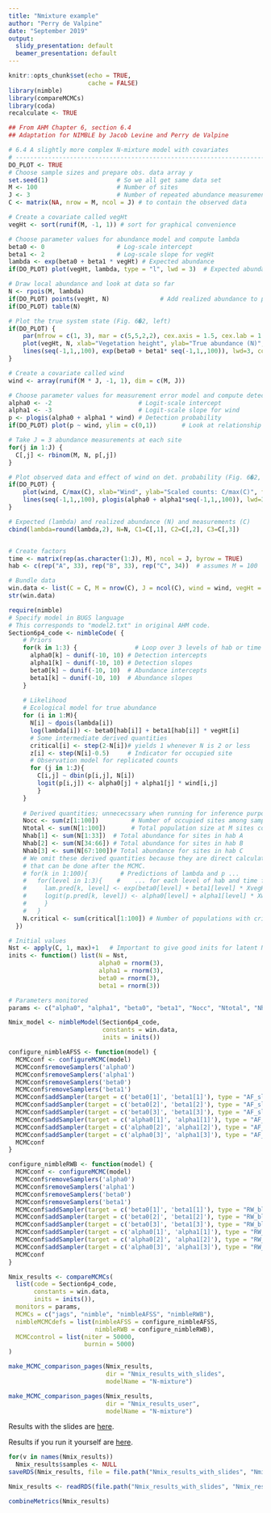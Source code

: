 ```yaml
---
title: "Nmixture example"
author: "Perry de Valpine"
date: "September 2019"
output:
  slidy_presentation: default
  beamer_presentation: default
---
```

<style>
slides > slide {
  overflow-x: auto !important;
  overflow-y: auto !important;
}
</style>

```r
knitr::opts_chunk$set(echo = TRUE,
                      cache = FALSE)
library(nimble)
library(compareMCMCs)
library(coda)
recalculate <- TRUE
```

```r
## From AHM Chapter 6, section 6.4
## Adaptation for NIMBLE by Jacob Levine and Perry de Valpine

# 6.4 A slightly more complex N-mixture model with covariates
# ------------------------------------------------------------------------
DO_PLOT <- TRUE
# Choose sample sizes and prepare obs. data array y
set.seed(1)                   # So we all get same data set
M <- 100                      # Number of sites
J <- 3                        # Number of repeated abundance measurements
C <- matrix(NA, nrow = M, ncol = J) # to contain the observed data

# Create a covariate called vegHt
vegHt <- sort(runif(M, -1, 1)) # sort for graphical convenience

# Choose parameter values for abundance model and compute lambda
beta0 <- 0                    # Log-scale intercept
beta1 <- 2                    # Log-scale slope for vegHt
lambda <- exp(beta0 + beta1 * vegHt) # Expected abundance
if(DO_PLOT) plot(vegHt, lambda, type = "l", lwd = 3)  # Expected abundance

# Draw local abundance and look at data so far
N <- rpois(M, lambda)
if(DO_PLOT) points(vegHt, N)              # Add realized abundance to plot
if(DO_PLOT) table(N)

# Plot the true system state (Fig. 6�2, left)
if(DO_PLOT) {
    par(mfrow = c(1, 3), mar = c(5,5,2,2), cex.axis = 1.5, cex.lab = 1.5)
    plot(vegHt, N, xlab="Vegetation height", ylab="True abundance (N)", frame = F, cex = 1.5)
    lines(seq(-1,1,,100), exp(beta0 + beta1* seq(-1,1,,100)), lwd=3, col = "red")
}

# Create a covariate called wind
wind <- array(runif(M * J, -1, 1), dim = c(M, J))

# Choose parameter values for measurement error model and compute detectability
alpha0 <- -2                        # Logit-scale intercept
alpha1 <- -3                        # Logit-scale slope for wind
p <- plogis(alpha0 + alpha1 * wind) # Detection probability
if(DO_PLOT) plot(p ~ wind, ylim = c(0,1))       # Look at relationship

# Take J = 3 abundance measurements at each site
for(j in 1:J) {
  C[,j] <- rbinom(M, N, p[,j])
}

# Plot observed data and effect of wind on det. probability (Fig. 6�2, middle)
if(DO_PLOT) {
    plot(wind, C/max(C), xlab="Wind", ylab="Scaled counts: C/max(C)", frame = F, cex = 1.5)
    lines(seq(-1,1,,100), plogis(alpha0 + alpha1*seq(-1,1,,100)), lwd=3, col="red")
}

# Expected (lambda) and realized abundance (N) and measurements (C)
cbind(lambda=round(lambda,2), N=N, C1=C[,1], C2=C[,2], C3=C[,3])


# Create factors
time <- matrix(rep(as.character(1:J), M), ncol = J, byrow = TRUE)
hab <- c(rep("A", 33), rep("B", 33), rep("C", 34))  # assumes M = 100

# Bundle data
win.data <- list(C = C, M = nrow(C), J = ncol(C), wind = wind, vegHt = vegHt, hab = as.numeric(factor(hab)), XvegHt = seq(-1, 1,, 100), Xwind = seq(-1, 1,,100) )
str(win.data)

require(nimble)
# Specify model in BUGS language
# This corresponds to "model2.txt" in original AHM code.
Section6p4_code <- nimbleCode( {
    # Priors
    for(k in 1:3) {                # Loop over 3 levels of hab or time factors
      alpha0[k] ~ dunif(-10, 10) # Detection intercepts
      alpha1[k] ~ dunif(-10, 10) # Detection slopes
      beta0[k] ~ dunif(-10, 10)  # Abundance intercepts
      beta1[k] ~ dunif(-10, 10)  # Abundance slopes
    }
    
    # Likelihood
    # Ecological model for true abundance
    for (i in 1:M){
      N[i] ~ dpois(lambda[i])
      log(lambda[i]) <- beta0[hab[i]] + beta1[hab[i]] * vegHt[i]
      # Some intermediate derived quantities
      critical[i] <- step(2-N[i])# yields 1 whenever N is 2 or less
      z[i] <- step(N[i]-0.5)     # Indicator for occupied site
      # Observation model for replicated counts
      for (j in 1:J){
        C[i,j] ~ dbin(p[i,j], N[i])
        logit(p[i,j]) <- alpha0[j] + alpha1[j] * wind[i,j]
        }
    }
    
    # Derived quantities; unnececssary when running for inference purpose
    Nocc <- sum(z[1:100])         # Number of occupied sites among sample of M
    Ntotal <- sum(N[1:100])       # Total population size at M sites combined
    Nhab[1] <- sum(N[1:33])  # Total abundance for sites in hab A
    Nhab[2] <- sum(N[34:66]) # Total abundance for sites in hab B
    Nhab[3] <- sum(N[67:100])# Total abundance for sites in hab C
    # We omit these derived quantities because they are direct calculations 
    # that can be done after the MCMC.
    # for(k in 1:100){         # Predictions of lambda and p ...
    #   for(level in 1:3){    #    ... for each level of hab and time factors
    #     lam.pred[k, level] <- exp(beta0[level] + beta1[level] * XvegHt[k])
    #     logit(p.pred[k, level]) <- alpha0[level] + alpha1[level] * Xwind[k]
    #     }
    #   }
    N.critical <- sum(critical[1:100]) # Number of populations with critical size
  })

# Initial values
Nst <- apply(C, 1, max)+1   # Important to give good inits for latent N
inits <- function() list(N = Nst, 
                         alpha0 = rnorm(3), 
                         alpha1 = rnorm(3), 
                         beta0 = rnorm(3), 
                         beta1 = rnorm(3))

# Parameters monitored
params <- c("alpha0", "alpha1", "beta0", "beta1", "Nocc", "Ntotal", "Nhab", "N.critical") 

Nmix_model <- nimbleModel(Section6p4_code,
                          constants = win.data,
                          inits = inits())

```

```r
configure_nimbleAFSS <- function(model) {
  MCMCconf <- configureMCMC(model)
  MCMCconf$removeSamplers('alpha0')
  MCMCconf$removeSamplers('alpha1')
  MCMCconf$removeSamplers('beta0')
  MCMCconf$removeSamplers('beta1')
  MCMCconf$addSampler(target = c('beta0[1]', 'beta1[1]'), type = "AF_slice")
  MCMCconf$addSampler(target = c('beta0[2]', 'beta1[2]'), type = "AF_slice")
  MCMCconf$addSampler(target = c('beta0[3]', 'beta1[3]'), type = "AF_slice")
  MCMCconf$addSampler(target = c('alpha0[1]', 'alpha1[1]'), type = "AF_slice")
  MCMCconf$addSampler(target = c('alpha0[2]', 'alpha1[2]'), type = "AF_slice")
  MCMCconf$addSampler(target = c('alpha0[3]', 'alpha1[3]'), type = "AF_slice")
  MCMCconf
}

configure_nimbleRWB <- function(model) {
  MCMCconf <- configureMCMC(model)
  MCMCconf$removeSamplers('alpha0')
  MCMCconf$removeSamplers('alpha1')
  MCMCconf$removeSamplers('beta0')
  MCMCconf$removeSamplers('beta1')
  MCMCconf$addSampler(target = c('beta0[1]', 'beta1[1]'), type = "RW_block", control = list(trials = 2))
  MCMCconf$addSampler(target = c('beta0[2]', 'beta1[2]'), type = "RW_block", control = list(trials = 2))
  MCMCconf$addSampler(target = c('beta0[3]', 'beta1[3]'), type = "RW_block", control = list(trials = 2))
  MCMCconf$addSampler(target = c('alpha0[1]', 'alpha1[1]'), type = "RW_block", control = list(trials = 2))
  MCMCconf$addSampler(target = c('alpha0[2]', 'alpha1[2]'), type = "RW_block", control = list(trials = 2))
  MCMCconf$addSampler(target = c('alpha0[3]', 'alpha1[3]'), type = "RW_block", control = list(trials = 2))
  MCMCconf
}

```

```r
Nmix_results <- compareMCMCs(
  list(code = Section6p4_code,
       constants = win.data,
       inits = inits()),
  monitors = params,
  MCMCs = c("jags", "nimble", "nimbleAFSS", "nimbleRWB"),
  nimbleMCMCdefs = list(nimbleAFSS = configure_nimbleAFSS,
                        nimbleRWB = configure_nimbleRWB),
  MCMCcontrol = list(niter = 50000,
                     burnin = 5000)
)
```

```r
make_MCMC_comparison_pages(Nmix_results,
                           dir = "Nmix_results_with_slides",
                           modelName = "N-mixture")
```

```r
make_MCMC_comparison_pages(Nmix_results,
                           dir = "Nmix_results_user",
                           modelName = "N-mixture")
```


Results with the slides are [here](Nmix_results_with_slides/N-mixture.html).

Results if you run it yourself are [here](Nmix_results_user/N-mixture.html).

```r
for(v in names(Nmix_results))
  Nmix_results$samples <- NULL
saveRDS(Nmix_results, file = file.path("Nmix_results_with_slides", "Nmix_results.RDS"))
```

```r
Nmix_results <- readRDS(file.path("Nmix_results_with_slides", "Nmix_results.RDS"))
```

```r
combineMetrics(Nmix_results)
```
